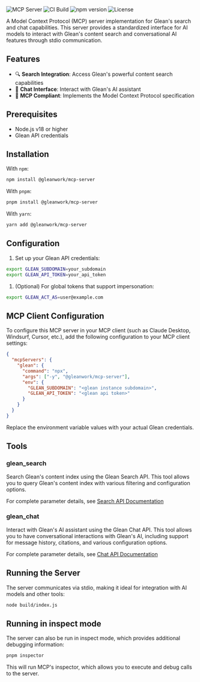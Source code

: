 <div class="flex gap-2">
  <img src="https://badge.mcpx.dev?type=server" alt="MCP Server" />
  <img src="https://github.com/gleanwork/mcp-server/actions/workflows/ci.yml/badge.svg" alt="CI Build" />
  <img src="https://badge.fury.io/js/%40gleanwork%2Fmcp-server.svg" alt="npm version" />
  <img src="https://img.shields.io/npm/l/@gleanwork%2Fmcp-server.svg" alt="License" />
</div>

A Model Context Protocol (MCP) server implementation for Glean's search and chat capabilities. This server provides a standardized interface for AI models to interact with Glean's content search and conversational AI features through stdio communication.

## Features

- 🔍 **Search Integration**: Access Glean's powerful content search capabilities
- 💬 **Chat Interface**: Interact with Glean's AI assistant
- 🔄 **MCP Compliant**: Implements the Model Context Protocol specification

## Prerequisites

- Node.js v18 or higher
- Glean API credentials

## Installation

With `npm`:

```bash
npm install @gleanwork/mcp-server
```

With `pnpm`:

```bash
pnpm install @gleanwork/mcp-server
```

With `yarn`:

```bash
yarn add @gleanwork/mcp-server
```

## Configuration

1. Set up your Glean API credentials:

```bash
export GLEAN_SUBDOMAIN=your_subdomain
export GLEAN_API_TOKEN=your_api_token
```

1. (Optional) For global tokens that support impersonation:

```bash
export GLEAN_ACT_AS=user@example.com
```

## MCP Client Configuration

To configure this MCP server in your MCP client (such as Claude Desktop, Windsurf, Cursor, etc.), add the following configuration to your MCP client settings:

```json
{
  "mcpServers": {
    "glean": {
      "command": "npx",
      "args": ["-y", "@gleanwork/mcp-server"],
      "env": {
        "GLEAN_SUBDOMAIN": "<glean instance subdomain>",
        "GLEAN_API_TOKEN": "<glean api token>"
      }
    }
  }
}
```

Replace the environment variable values with your actual Glean credentials.

## Tools

### glean_search

Search Glean's content index using the Glean Search API. This tool allows you to query Glean's content index with various filtering and configuration options.

For complete parameter details, see [Search API Documentation](https://developers.glean.com/client/operation/search/)

### glean_chat

Interact with Glean's AI assistant using the Glean Chat API. This tool allows you to have conversational interactions with Glean's AI, including support for message history, citations, and various configuration options.

For complete parameter details, see [Chat API Documentation](https://developers.glean.com/client/operation/chat/)

## Running the Server

The server communicates via stdio, making it ideal for integration with AI models and other tools:

```bash
node build/index.js
```

## Running in inspect mode

The server can also be run in inspect mode, which provides additional debugging information:

```bash
pnpm inspector
```

This will run MCP's inspector, which allows you to execute and debug calls to the server.